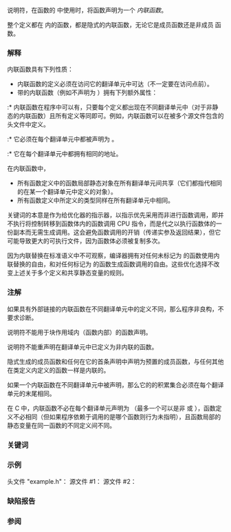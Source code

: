 {{title|{{tt|inline}} 说明符}}
{{cpp/language/declarations/navbar}}

{{c/core|inline}} 说明符，在函数的 {{rlp|declarations#说明符|声明说明符序列}} 中使用时，将函数声明为一个 ''内联函数''。

整个定义都在 {{rlp|classes|class/struct/union 的定义}}内的函数，{{rev inl|since=c++20|若非被附着到{{rlp|modules#模块声明|具名模块}}，}}都是隐式的内联函数，无论它是成员函数还是非成员 {{c/core|friend}} 函数。

{{rev begin}}
{{rev|since=c++11|
首个声明有 {{c/core|constexpr}}{{rev inl|since=c++20| 或 {{c/core|consteval}}}} 的函数是隐式的内联函数。

弃置的函数是隐式的内联函数：它的（弃置）定义可以在多于一个翻译单元中出现。
}}
{{rev|since=c++17|
{{c/core|inline}} 说明符，在具有静态存储期的变量（静态类成员或命名空间作用域变量）的 {{rlp|declarations#说明符|声明说明符序列}} 中使用时，将变量声明为''内联变量''。

首个声明有 {{c/core|constexpr}} 的静态成员变量（但不是命名空间作用域变量）是隐式的内联变量。
}}
{{rev end}}

===解释===
内联函数{{rev inl|since=c++17|或内联变量}}具有下列性质：

* 内联函数{{rev inl|since=c++17|或变量}}的定义必须在访问它的翻译单元中可达（不一定要在访问点前）。
* 带{{rlps|storage duration#外部链接}}的内联函数{{rev inl|since=c++17|或变量}}（例如不声明为 {{c/core|static}}）拥有下列额外属性：
:* 内联函数{{rev inl|since=c++17|或变量}}在程序中可以有{{rlp|definition#单一定义规则（ODR）|多于一次定义}}，只要每个定义都出现在不同翻译单元中（对于非静态的内联函数{{rev inl|since=c++17|和变量}}）且所有定义等同即可。例如，内联函数{{rev inl|since=c++17|或内联变量}}可以在被多个源文件包含的头文件中定义。
:* 它必须在每个翻译单元中都被声明为 {{c/core|inline}}。
:* 它在每个翻译单元中都拥有相同的地址。

在内联函数中，
* 所有函数定义中的函数局部静态对象在所有翻译单元间共享（它们都指代相同的在某一个翻译单元中定义的对象）。
* 所有函数定义中所定义的类型同样在所有翻译单元中相同。

{{rrev|since=c++17|
命名空间作用域的内联 const 变量默认具有{{rlps|storage duration#外部链接}}（这点与非内联非 volatile 的有 const 限定的变量不同）。
}}

{{c/core|inline}} 关键词的本意是作为给优化器的指示器，以指示优先采用{{enwiki|inline expansion|函数的内联替换}}而非进行函数调用，即并不执行将控制转移到函数体内的函数调用 CPU 指令，而是代之以执行函数体的一份副本而无需生成调用。这会避免函数调用的开销（传递实参及返回结果），但它可能导致更大的可执行文件，因为函数体必须被复制多次。

因为内联替换在标准语义中不可观察，编译器拥有对任何未标记为 {{c/core|inline}} 的函数使用内联替换的自由，和对任何标记为 {{c/core|inline}} 的函数生成函数调用的自由。这些优化选择不改变上述关于多个定义和共享静态变量的规则。

{{rrev|since=c++17|
由于关键词 {{c/core|inline}} 对于函数的含义从 C++98 起已经变为“容许多次定义”而不是“优先内联”，因此这个含义也扩展到了变量。
}}

===注解===
如果具有外部链接的内联函数{{rev inl|since=c++17|或变量}}在不同翻译单元中的定义不同，那么程序非良构，不要求诊断。

{{c/core|inline}} 说明符不能用于块作用域内（函数内部）的函数{{rev inl|since=c++17|或变量}}声明。

{{c/core|inline}} 说明符不能重声明在翻译单元中已定义为非内联的函数{{rev inl|since=c++17|或变量}}。

隐式生成的成员函数和任何在它的首条声明中声明为预置的成员函数，与任何其他在类定义内定义的函数一样是内联的。

如果一个内联函数在不同翻译单元中被声明，那么它的{{rlp|default arguments|默认实参}}的积累集合必须在每个翻译单元的末尾相同。

在 C 中，内联函数不必在每个翻译单元声明为 {{c/core|inline}}（最多一个可以是非 {{c/core|inline}} 或 {{c/core|extern inline}}），函数定义不必相同（但如果程序依赖于调用的是哪个函数则行为未指明），且函数局部的静态变量在同一函数的不同定义间不同。

{{rrev|since=c++17|
关于内联静态成员的额外规则见{{rlp|static|静态数据成员}}。

内联变量消除了将 C++ 代码打包为只有头文件的库的主要障碍。
}}
{{feature test macro|std=C++17|value=201606L|__cpp_inline_variables|内联变量}}

===关键词===
{{ltt|cpp/keyword/inline}}

===示例===
头文件 "example.h"：
{{source|1=
#ifndef EXAMPLE_H
#define EXAMPLE_H

#include &lt;atomic&gt;

// 被多个源文件包含的函数必须是 inline 的
inline int sum(int a, int b) 
{
    return a + b;
}

// 拥有外部链接的包含于多个源文件的变量必须是 inline 的
inline std::atomic&lt;int&gt; counter(0);

#endif
}}
源文件 #1：
{{source|
#include "example.h"

int a()
{
    ++counter;
    return sum(1, 2);
}
}}
源文件 #2：
{{source|
#include "example.h"

int b()
{
    ++counter;
    return sum(3, 4);
}
}}

===缺陷报告===
{{dr list begin}}
{{dr list item|wg=cwg|dr=281|std=C++98|before=友元函数声明可以在函数本身不是内联函数的情况下使用 inline 说明符|after=禁止在此类情况下使用}}
{{dr list item|wg=cwg|dr=317|std=C++98|before=即使一个函数已经有非内联定义，在（相同翻译单元内）&lt;br&gt;该定义之后依然可以声明该函数为内联函数|after=此时程序非良构}}
{{dr list item|wg=cwg|dr=765|std=C++98|before=在内联函数内定义的类型在不同的翻译单元可能不同|after=这些类型在所有翻译单元一致}}
{{dr list item|wg=cwg|dr=1823|std=C++98|before=内联函数的所有定义中的字符串字面量在所有翻译单元间共享|after=由于一致性与实现移除该要求}}
{{dr list item|wg=cwg|dr=2531|std=C++17|before=静态数据成员在它的首个声明没有 {{c/core|constexpr}} 时也可能会隐式内联|after=此时不会隐式内联}}
{{dr list end}}

===参阅===
{{dsc begin}}
{{dsc see c|c/language/inline}}
{{dsc end}}

{{langlinks|de|en|es|fr|it|ja|pt|ru}}